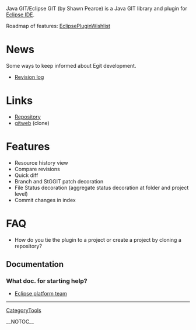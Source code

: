 Java GIT/Eclipse GIT (by Shawn Pearce) is a Java GIT library and plugin for [http://www.eclipse.org/ Eclipse IDE].

Roadmap of features: [[EclipsePluginWishlist]]

= News =
Some ways to keep informed about Egit development.

* [http://repo.or.cz/w/egit.git?a=log Revision log]
= Links =
* [http://www.spearce.org/projects/scm/egit.git Repository]
* [http://repo.or.cz/w/egit.git gitweb] (clone)
= Features =
* Resource history view
* Compare revisions
* Quick diff
* Branch and StGGIT patch decoration
* File Status decoration (aggregate status decoration at folder and project level)
* Commit changes in index
= FAQ =
* How do you tie the plugin to a project or create a project by cloning a repository?
== Documentation ==
=== What doc. for starting help? ===
* [http://www.eclipse.org/eclipse/platform-team/ Eclipse platform team]

----
[[CategoryTools]]

__NOTOC__